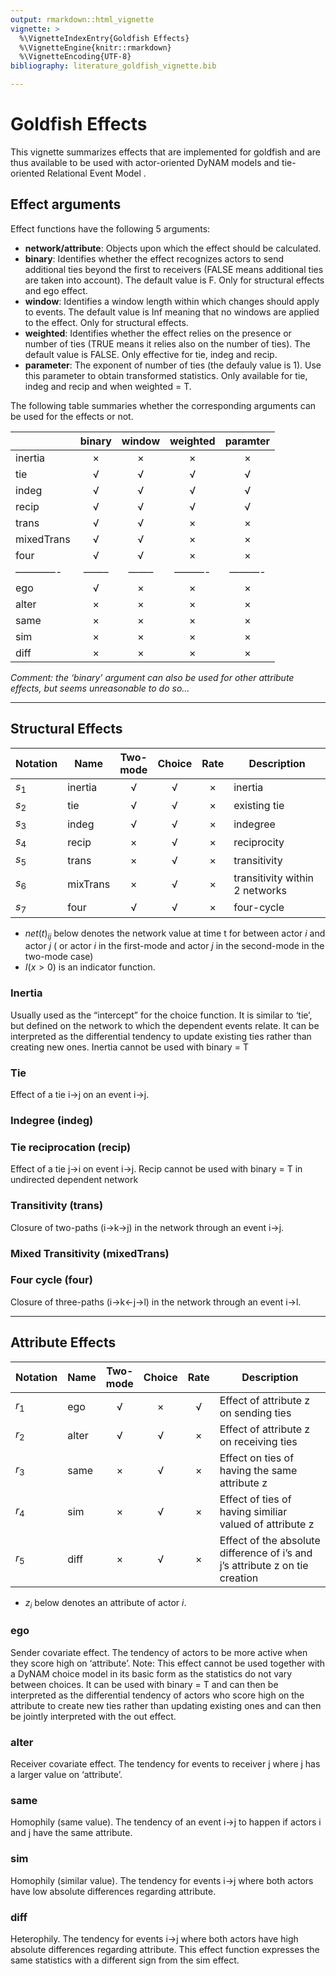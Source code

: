 ```yaml
---
output: rmarkdown::html_vignette
vignette: >
  %\VignetteIndexEntry{Goldfish Effects}
  %\VignetteEngine{knitr::rmarkdown}
  %\VignetteEncoding{UTF-8}
bibliography: literature_goldfish_vignette.bib

---
```


# Goldfish Effects

This vignette summarizes effects that are implemented for goldfish and are thus available to be used with actor-oriented DyNAM models \citep{Stadtfeld2017, Stadtfeld2017a} and tie-oriented Relational Event Model \citep{Butts2008, Stadtfeld2017a}.


## Effect arguments
Effect functions have the following 5 arguments:

* **network/attribute**: Objects upon which the effect should be calculated.
* **binary**: Identifies whether the effect recognizes actors to send additional ties beyond the first to receivers (FALSE means additional ties are taken into account). The default value is F. Only for structural effects and ego effect.
* **window**: Identifies a window length within which changes should apply to events. The default value is Inf meaning that no windows are applied to the effect. Only for structural effects.
* **weighted**: Identifies whether the effect relies on the presence or number of ties (TRUE means it relies also on the number of ties). The default value is FALSE. Only effective for tie, indeg and recip.
* **parameter**: The exponent of number of ties (the defauly value is 1). Use this parameter to obtain transformed statistics. Only available for tie, indeg and recip and when weighted = T.

The following table summaries whether the corresponding arguments can be used for the effects or not.

|             | binary | window | weighted | paramter |
|-------------|:------:|:------:|:--------:|:--------:|
| inertia     | ×      | ×      | ×        | ×        |
| tie         | √      | √      | √        | √        |
| indeg       | √      | √      | √        | √        |
| recip       | √      | √      | √        | √        |
| trans       | √      | √      | ×        | ×        |
| mixedTrans  | √      | √      | ×        | ×        |
| four        | √      | √      | ×        | ×        |
|-------------|--------|--------|----------|----------|
| ego         | √      | ×      | ×        | ×        |
| alter       | ×      | ×      | ×        | ×        |
| same        | ×      | ×      | ×        | ×        |
| sim         | ×      | ×      | ×        | ×        |
| diff        | ×      | ×      | ×        | ×        |

*Comment: the 'binary' argument can also be used for other attribute effects, but seems unreasonable to do so...*


****************************************

## Structural Effects
| Notation | Name      | Two-mode | Choice | Rate |          Description           | 
|----------|-----------|:--------:|:------:|:----:|--------------------------------|
| $s_1$    | inertia   |  √       |  √     |  ×   | inertia                        | 
| $s_2$    | tie       |  √       |  √     |  ×   | existing tie                   |           
| $s_3$    | indeg     |  √       |  √     |  ×   | indegree                       |            
| $s_4$    | recip     |  ×       |  √     |  ×   | reciprocity                    | 
| $s_5$    | trans     |  ×       |  √     |  ×   | transitivity                   |          
| $s_6$    | mixTrans  |  ×       |  √     |  ×   | transitivity within 2 networks |         
| $s_7$    | four      |  √       |  √     |  ×   | four-cycle                     |          

* $net(t)_{ij}$ below denotes the network value at time t for between actor $i$ and actor $j$ ( or actor $i$ in the first-mode and actor $j$ in the second-mode in the two-mode case)
* $I(x>0)$ is an indicator function.

### Inertia
Usually used as the "intercept" for the choice function. It is similar to 'tie', but defined on the network to which the dependent events relate. It can be interpreted as the differential tendency to update existing ties rather than creating new ones. Inertia cannot be used with binary = T


\begin{align}
 s_1(i, j, t, net) &= I(net(t)_{ij} > 0) 
\end{align}

### Tie
Effect of a tie i->j on an event i->j.
\begin{align}
 s_2(i, j, t, net, weighted = F) &= I(net(t)_{ij} > 0) \\
 s_2(i, j, t, net, weighted = T, parameter = \alpha) &= net(t)_{ij}^{\alpha}
\end{align}

### Indegree (indeg)
\begin{align}
  s_3(j, t, net, weighted = F) &= \sum_{i:~i\neq j}{I(net(t)_{ij}>0)} \quad \text{for one-mode} \\
  s_3(j, t, net, weighted = T, parameter = \alpha) &= (\sum_{i:~i\neq j}net(t)_{ij})^{\alpha} \quad \text{for one-mode} \\
  
  s_3(j, t, net, weighted = F) &= \sum_{i}{I(net(t)_{ij}>0)}  \quad \text{for two-mode}\\
  s_3(j, t, net, weighted = T, parameter = \alpha) &= (\sum_{i}net(t)_{ij})^{\alpha}  \quad \text{for two-mode}
\end{align}

### Tie reciprocation (recip)
Effect of a tie j->i on event i->j. Recip cannot be used with binary = T in undirected dependent network
\begin{align}
 s_4(i, j, t, net, weighted = F) &= I(net(t)_{ji} > 0) \\
 s_4(i, j, t, net, weighted = T, parameter = \alpha) &= net(t)_{ji}^{\alpha}
\end{align}

### Transitivity (trans)
Closure of two-paths (i->k->j) in the network through an event i->j.
\begin{align}
 s_5(i, j, t, net) &= \sum_{\tau = 0}^{t} \sum_{k:~k \neq i,j} I(net(t)_{ik} > 0) I(net(t)_{kj} > 0)
\end{align}

### Mixed Transitivity (mixedTrans)
\begin{align}
 s_6(i, j, t, net_1, net_2) &= \sum_{\tau = 0}^{t} \sum_{k:~k \neq i,j} I(net_1(t)_{kj} > 0) I(net_2(t)_{ik} > 0)
\end{align}

### Four cycle (four)
Closure of three-paths (i->k<-j->l) in the network through an event i->l.
\begin{align}
 s_7(i, l, t, net) &= \sum_{\tau = 0}^{t} \sum_{k, j:~k,j\neq i,l~and~k\neq j} I(net(t)_{ik} > 0) I(net(t)_{jk} > 0) I(net(t)_{jl} > 0) \quad for~one-mode \\
 s_7(i, l, t, net) &= \sum_{\tau = 0}^{t} \sum_{k, j:~i \neq j, k \neq l} I(net(t)_{ik} > 0) I(net(t)_{jk} > 0) I(net(t)_{jl} > 0) \quad for~two-mode
\end{align}

**************************

## Attribute Effects 

| Notation | Name   | Two-mode | Choice | Rate | Description                                                                 | 
|----------|--------|:--------:|:------:|:----:|-----------------------------------------------------------------------------|
| $r_1$    | ego    |  √       |  ×     |  √   |Effect of attribute z on sending ties                                        |             
| $r_2$    | alter  |  √       |  √     |  ×   |Effect of attribute z on receiving ties                                      |             
| $r_3$    | same   |  ×       |  √     |  ×   | Effect on ties of having the same attribute z                               |          
| $r_4$    | sim    |  ×       |  √     |  ×   | Effect of ties of having similiar valued of attribute z                     |         
| $r_5$    | diff   |  ×       |  √     |  ×   | Effect of the absolute difference of i's and j's attribute z on tie creation|                                   

* $z_i$ below denotes an attribute of actor $i$.

### ego
Sender covariate effect. The tendency of actors to be more active when they score high on 'attribute'. Note: This effect cannot be used together with a DyNAM choice model in its basic form as the statistics do not vary between choices. It can be used with binary = T and can then be interpreted as the differential tendency of actors who score high on the attribute to create new ties rather than updating existing ones and can then be jointly interpreted with the out effect.
\begin{align}
  r_1(i,j) = z_i
\end{align}

### alter
Receiver covariate effect. The tendency for events to receiver j where j has a larger value on 'attribute'.
\begin{align}
  r_2(i,j) = z_j
\end{align}

### same
Homophily (same value). The tendency of an event i->j to happen if actors i and j have the same attribute.
\begin{align}
  r_3(i,j) = I(z_i = z_j)
\end{align}

### sim
Homophily (similar value). The tendency for events i->j where both actors have low absolute differences regarding attribute.
\begin{align}
  r_4(i,j) = -|z_i - z_j|
\end{align}

### diff
Heterophily. The tendency for events i->j where both actors have high absolute differences regarding attribute. This effect function expresses the same statistics with a different sign from the sim effect.
\begin{align}
  r_5(i,j) = |z_i - z_j|
\end{align}



